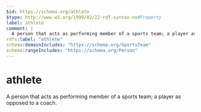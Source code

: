 ```yaml
---
$id: https://schema.org/athlete
$type: http://www.w3.org/1999/02/22-rdf-syntax-ns#Property
label: athlete
comment: |
  A person that acts as performing member of a sports team; a player as opposed to a coach.
rdfs:label: "athlete"
schema:domainIncludes: "https://schema.org/SportsTeam"
schema:rangeIncludes: "https://schema.org/Person"
---
```


# athlete

A person that acts as performing member of a sports team; a player as opposed to a coach.

